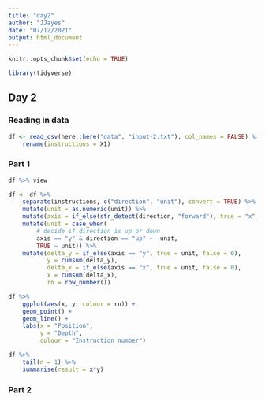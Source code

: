 ```yaml
---
title: "day2"
author: "JJayes"
date: "07/12/2021"
output: html_document
---
```


```r
knitr::opts_chunk$set(echo = TRUE)

library(tidyverse)
```


## Day 2

### Reading in data

```r
df <- read_csv(here::here("data", "input-2.txt"), col_names = FALSE) %>% as_tibble() %>% 
    rename(instructions = X1)
```

### Part 1

```r
df %>% view

df <- df %>% 
    separate(instructions, c("direction", "unit"), convert = TRUE) %>% 
    mutate(unit = as.numeric(unit)) %>% 
    mutate(axis = if_else(str_detect(direction, "forward"), true = "x", false = "y")) %>% 
    mutate(unit = case_when(
        # decide if direction is up or down
        axis == "y" & direction == "up" ~ -unit,
        TRUE ~ unit)) %>% 
    mutate(delta_y = if_else(axis == "y", true = unit, false = 0),
           y = cumsum(delta_y),
           delta_x = if_else(axis == "x", true = unit, false = 0),
           x = cumsum(delta_x),
           rn = row_number())

df %>% 
    ggplot(aes(x, y, colour = rn)) +
    geom_point() +
    geom_line() +
    labs(x = "Position",
         y = "Depth",
         colour = "Instruction number")

df %>% 
    tail(n = 1) %>% 
    summarise(result = x*y)

```


### Part 2

```r

```

